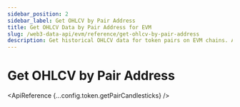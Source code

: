 ```yaml
---
sidebar_position: 2
sidebar_label: Get OHLCV by Pair Address
title: Get OHLCV Data by Pair Address for EVM
slug: /web3-data-api/evm/reference/get-ohlcv-by-pair-address
description: Get historical OHLCV data for token pairs on EVM chains. Analyze price trends and trading volumes.
---
```



# Get OHLCV by Pair Address


<div
  style={{
    display: "flex",
    flexDirection: "column",
    alignItems: "stretch", // Ensures both banners have the same width
  }}
>
  <div style={{ width: "100%" }}>
    <ChartWidgetBanner />
  </div>
  <div style={{ width: "100%" }}>
    <SolanaApiBanner
      customTitle="Looking for OHLCV data on Solana?"
      customText="Access OHLCV data by pair address on Solana using our API."
      customButtonText="Explore Solana API"
      customButtonLink="/web3-data-api/solana/reference/get-ohlcv-by-pair-address"
    />
  </div>
</div>

<ApiReference {...config.token.getPairCandlesticks} />
